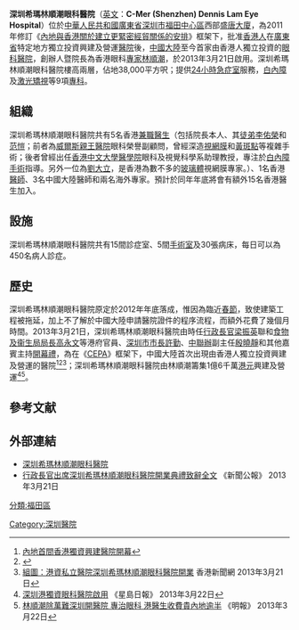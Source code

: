 {{Infobox Hospital
| Name        = 深圳希玛林顺潮眼科医院
| Org/Group   = <!-- 所属组织 -->
| Image       = <!-- 图片 -->
| image alt   = <!-- 图片2 -->
| Caption     = <!-- 图片说明 -->
| map_type    = <!-- 使用"[[Template:Location_map|Template:Location map]]"，必须标注坐标 -->
| latitude    = <!-- 纬度 -->
| longitude   = <!-- 经度 -->
| Logo        = <!-- 医院标志 -->
| Logo Size   = <!-- 标志大小 -->
| Location    = 车公庙泰然九路一号盛唐大厦（滨河大道与泰然九路交汇处下沙站）
| Region      = [[深圳市|深圳市]]
| State       = [[广东省|广东省]]
| Country     = [[中華人民共和國|中華人民共和國]]
| Coordinates = <!-- 使用"[[Template:coord|Template:coord]]"，显示方式为'display=inline, title' -->
| HealthCare  = <!-- UK:NHS. AU/CA: Medicare. ELSE freetext, eg Private -->
| Funding     = 营利
| Type        = 专科医院
| Speciality  = 眼科
| Standards   = <!-- optional if no national standards -->
| Emergency   = <!-- UK/IR/HK/SG: Yes/No, CA/US: I/II/III for Trauma certification level -->
| Affiliation = <!-- 'None' or Medical School and University affiliations (medical or paramedical) -->
| Patron      = <!-- 'None' or the individual who acts as the hospital patron -->
| Network     = <!-- 网络 -->
| Beds        = 30張
| Founded     = 2013年3月21日
| Closed      = <!-- 关闭于 -->
| Affliliation= <!-- 附属于 -->
| Website     = <!-- 'None' or http URL -->
| Wiki-Links  = <!-- optional -->
| homepage    = http://www.cmersz.com/
| key_people  = 林顺潮
| sickbed     = 
}}

'''深圳希瑪林順潮眼科醫院'''（[[英文|英文]]：'''C-Mer (Shenzhen) Dennis Lam Eye Hospital'''）位於[[中華人民共和國|中華人民共和國]][[廣東省|廣東省]][[深圳市|深圳市]][[福田中心區|福田中心區]]西部[[盛唐大廈|盛唐大廈]]，為2011年修訂《[[內地與香港關於建立更緊密經貿關係的安排|內地與香港關於建立更緊密經貿關係的安排]]》框架下，批准[[香港人|香港人]]在[[廣東省|廣東省]]特定地方獨立投資興建及營運[[醫院|醫院]]後，[[中國大陸|中國大陸]]至今首家由香港人獨立投資的[[眼科|眼科]][[醫院|醫院]]，創辦人暨院長為香港眼科[[專家|專家]][[林順潮|林順潮]]，於2013年3月21日啟用。深圳希瑪林順潮眼科醫院樓高兩層，佔地38,000平方呎；提供[[24小時|24小時]][[急症室|急症室]]服務，[[白內障|白內障]]及[[激光矯視|激光矯視]]等9項[[專科|專科]]。

== 組織 ==
深圳希瑪林順潮眼科醫院共有5名香港[[兼職|兼職]][[醫生|醫生]]（包括院長本人、其[[徒弟|徒弟]][[李佑榮|李佑榮]]和[[范愷|范愷]]；前者為[[威爾斯親王醫院|威爾斯親王醫院]]眼科榮譽副顧問，曾經深造[[視網膜|視網膜]]和[[黃斑點|黃斑點]]等複雜手術；後者曾經出任[[香港中文大學醫學院|香港中文大學醫學院]]眼科及視覺科學系助理教授，專注於[[白內障手術|白內障手術]]指導。另外一位為[[劉大立|劉大立]]，是香港為數不多的[[玻璃體|玻璃體]]視網膜專家。）、1名香港[[醫師|醫師]]、3名中國大陸醫師和兩名海外專家。預計於同年年底將會有額外15名香港醫生加入。

== 設施 ==
深圳希瑪林順潮眼科醫院共有15間診症室、5間[[手術室|手術室]]及30張病床，每日可以為450名病人診症。

== 歷史 ==
深圳希瑪林順潮眼科醫院原定於2012年年底落成，惟因為臨近[[春節|春節]]，致使建築工程被拖延，加上不了解於中國大陸申請醫院證件的程序流程，而額外花費了幾個月時間。2013年3月21日，深圳希瑪林順潮眼科醫院由時任[[香港特別行政區行政長官|行政長官]][[梁振英|梁振英]]聯和[[食物及衞生局局長|食物及衞生局局長]][[高永文|高永文]]等港府官員、[[深圳經濟特區|深圳市市長]][[許勤|許勤]]、[[中央人民政府駐香港特別行政區聯絡辦公室|中聯辦]]副主任[[殷曉靜|殷曉靜]]和其他嘉賓主持[[開幕禮|開幕禮]]，為在《[[內地與香港關於建立更緊密經貿關係的安排|CEPA]]》框架下，中國大陸首次出現由香港人獨立投資興建及營運的醫院<ref>[http://hk.news.yahoo.com/內地首間香港獨資興建醫院開幕-045603520.html 內地首間香港獨資興建醫院開幕]</ref><ref>{{Cite web |url=http://www.gov.cn/gzdt/2013-03/22/content_2359880.htm |title=内地首家港资医院—深圳希玛林顺潮眼科医院开业 |access-date=2013-04-05 |archive-date=2018-03-02 |archive-url=https://web.archive.org/web/20180302105636/http://www.gov.cn/gzdt/2013-03/22/content_2359880.htm |dead-url=no }}</ref><ref>[http://www.hkcna.hk/content/2013/0321/184450.shtml 組圖：港資私立醫院深圳希瑪林順潮眼科醫院開業] {{Wayback|url=http://www.hkcna.hk/content/2013/0321/184450.shtml |date=20160304141815 }} 香港新聞網 2013年3月21日</ref>；深圳希瑪林順潮眼科醫院由林順潮籌集1億6千萬[[港元|港元]]興建及營運<ref>[http://hk.news.yahoo.com/深圳港獨資眼科醫院啟用-220220926.html 深圳港獨資眼科醫院啟用] 《星島日報》 2013年3月22日</ref><ref>[http://hk.news.yahoo.com/林順潮除萬難深圳開醫院-專治眼科-港醫生收費貴內地逾半-211737363.html 林順潮除萬難深圳開醫院 專治眼科 港醫生收費貴內地逾半] 《明報》 2013年3月22日</ref>。

== 參考文献 ==
{{Reflist|2}}

== 外部連結 ==
*[https://web.archive.org/web/20130419152946/http://szxima.ecaihr.com/ 深圳希瑪林順潮眼科醫院]
*[http://www.info.gov.hk/gia/general/201303/21/P201303210394.htm 行政長官出席深圳希瑪林順潮眼科醫院開業典禮致辭全文] {{Wayback|url=http://www.info.gov.hk/gia/general/201303/21/P201303210394.htm |date=20201125052720 }} 《新聞公報》 2013年3月21日

[[分類:福田區|分類:福田區]]
[[Category:深圳醫院|Category:深圳醫院]]